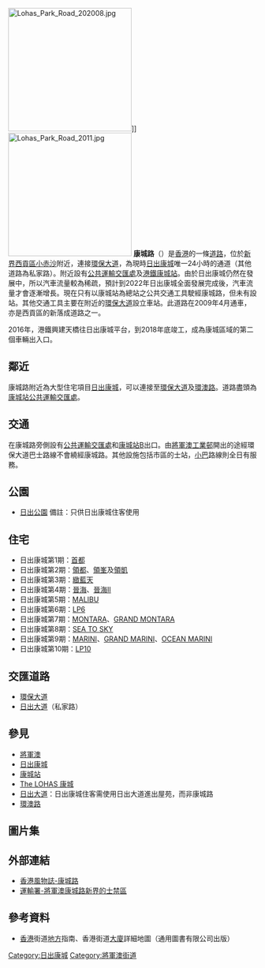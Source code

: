 {{Infobox Hong Kong Road
|中文街道名稱 = 康城路
|英文街道名稱 = Lohas Park Road
|圖片 = Image:Lohas Park Road 2012.JPG
|圖片說明 = 康城路的入口
|路段總長度 = 0.53 
|車速限制 = 50
|行車線數量 = 雙線雙程
|所在地區 = [[香港|香港]][[新界|新界]][[將軍澳|將軍澳]][[小赤沙|小赤沙]]
|起點 = [[環保大道|環保大道]]
|終點 = [[迴旋處|迴旋處]]至[[將軍澳南海濱長廊|將軍澳南海濱長廊]]盡頭
|道路命名日期 = 2009年4月9日
|命名文件 = 2009年4月9日第2232號[[香港政府憲報|憲報]]
|通車日期 = 2009年4月
}}
[[File:Lohas_Park_Road_202008.jpg|250px]]]]
[[File:Lohas_Park_Road_2011.jpg|250px]]
'''康城路'''（{{lang-en|'''Lohas Park Road'''}}）是[[香港|香港]]的一條[[道路|道路]]，位於[[新界|新界]][[西貢區|西貢區]][[小赤沙|小赤沙]]附近，連接[[環保大道|環保大道]]，為現時[[日出康城|日出康城]]唯一24小時的通道（其他道路為私家路）。附近設有[[公共運輸交匯處|公共運輸交匯處]]及[[港鐵|港鐵]][[康城站_(香港)|康城站]]。由於日出康城仍然在發展中，所以汽車流量較為稀疏，預計到2022年日出康城全面發展完成後，汽車流量才會逐漸增長。現在只有以康城站為總站之公共交通工具駛經康城路，但未有設站。其他交通工具主要在附近的[[環保大道|環保大道]]設立車站。此道路在2009年4月通車，亦是西貢區的新落成道路之一。

2016年，港鐵興建天橋往日出康城平台，到2018年底竣工，成為康城區域的第二個車輛出入口。

== 鄰近 ==
康城路附近為大型住宅項目[[日出康城|日出康城]]，可以連接至[[環保大道|環保大道]]及[[環澳路|環澳路]]。道路盡頭為[[康城站公共運輸交匯處|康城站公共運輸交匯處]]。

== 交通 ==
在康城路旁側設有[[康城站公共運輸交匯處|公共運輸交匯處]]和[[康城站_(香港)|康城站]]B出口。由[[將軍澳工業邨|將軍澳工業邨]]開出的途經環保大道巴士路線不會繞經康城路。其他設施包括市區的士站，[[小巴|小巴]]路線則全日有服務。

== 公園 ==
* [[日出公園|日出公園]] 備註：只供日出康城住客使用

==住宅==
* 日出康城第1期：[[首都_(香港)|首都]]
* 日出康城第2期：[[領都|領都]]、[[領峯|領峯]]及[[領凱|領凱]]
* 日出康城第3期：[[緻藍天|緻藍天]]
* 日出康城第4期：[[晉海|晉海]]、[[晉海II|晉海II]]
* 日出康城第5期：[[MALIBU|MALIBU]]
* 日出康城第6期：[[LP6|LP6]]
* 日出康城第7期：[[MONTARA|MONTARA]]、[[GRAND_MONTARA|GRAND MONTARA]]
* 日出康城第8期：[[SEA_TO_SKY|SEA TO SKY]]
* 日出康城第9期：[[MARINI|MARINI]]、[[GRAND_MARINI|GRAND MARINI]]、[[OCEAN_MARINI|OCEAN MARINI]]
* 日出康城第10期：[[LP10|LP10]]

==交匯道路==
* [[環保大道|環保大道]]
* [[日出大道|日出大道]]（私家路）

== 參見 ==
* [[將軍澳|將軍澳]]
* [[日出康城|日出康城]]
* [[康城站_(香港)|康城站]]
* [[THE_LOHAS|The LOHAS 康城]] 
* [[日出大道|日出大道]]：日出康城住客需使用日出大道進出屋苑，而非康城路
* [[環澳路|環澳路]]

== 圖片集 ==
{{gallery | width = 200
|File:LOHAS Park Station 2020 10 part1.jpg|港鐵康城站
|File:Lohas Park shuttle.JPG|來往康城站及領都穿梭巴士站，已停用。
|File:康城路4.JPG|日出康城位於康城路1號，然而實際上此牌設立於[[日出大道|日出大道]]，即日出康城居民主要的行車通道。
|File:Lohas Park Road 200908.jpg|2009年開通初期的康城路，天橋仍未興建
|File:LOHAS Park Cycle track 2012 part1.JPG|康城路單車徑
|File:LOHAS Park Cycle track 2012 part2.JPG|單車徑迴旋處
}}

== 外部連結 ==
* [http://www.hkitalk.net/HKiTalk2/viewthread.php?tid=375658&extra=page%3D1 香港風物誌-康城路] {{Wayback|url=http://www.hkitalk.net/HKiTalk2/viewthread.php?tid=375658&extra=page%3D1 |date=20090612231725 }}
* [http://www.td.gov.hk/tc/traffic_notices/index_t_id_16405.html 運輸署-將軍澳康城路新界的士禁區] {{Wayback|url=http://www.td.gov.hk/tc/traffic_notices/index_t_id_16405.html |date=20210924101720 }}

== 參考資料 ==
* [[香港|香港]]街道[[地方|地方]]指南、香港街道[[大廈|大廈]]詳細地圖（通用圖書有限公司出版）

{{Commonscat|Lohas Park Road|康城路}}

[[Category:日出康城|Category:日出康城]]
[[Category:將軍澳街道|Category:將軍澳街道]]